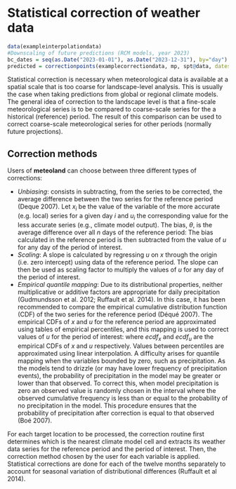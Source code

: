 # Statistical correction of weather data {#statisticalcorrection}
```r
data(exampleinterpolationdata)
#Downscaling of future predictions (RCM models, year 2023)
bc_dates = seq(as.Date("2023-01-01"), as.Date("2023-12-31"), by="day")
predicted = correctionpoints(examplecorrectiondata, mp, spt@data, dates = bc_dates, verbose=FALSE)
```

Statistical correction is necessary when meteorological data is available at a spatial scale that is too coarse for landscape-level analysis. This is usually the case when taking predictions from global or regional climate models. The general idea of correction to the landscape level is that a fine-scale meteorological series is to be compared to coarse-scale series for the a historical (reference) period. The result of this comparison can be used to correct coarse-scale meteorological series for other periods (normally future projections). 


## Correction methods

Users of **meteoland** can choose between three different types of corrections:

+ *Unbiasing*: consists in subtracting, from the series to be corrected, the average difference between the two series for the reference period (Deque 2007). Let $x_i$ be the value of the variable of the more accurate (e.g. local) series for a given day $i$ and $u_i$ the corresponding value for the less accurate series (e.g., climate model output). The bias, $\theta$, is the average difference over all $n$ days of the reference period:
\begin{equation}
\theta = \sum_{i}^{n}(u_i - x_i)/n
\end{equation}
The bias calculated in the reference period is then subtracted from the value of $u$ for any day of the period of interest.
+ *Scaling*: A slope is calculated by regressing $u$ on $x$ through the origin (i.e. zero intercept) using data of the reference period. The slope can then be used as scaling factor to multiply the values of $u$ for any day of the period of interest.
+ *Empirical quantile mapping*: Due to its distributional properties, neither multiplicative or additive factors are appropriate for daily precipitation (Gudmundsson et al. 2012; Ruffault et al. 2014). In this case, it has been recommended to compare the empirical cumulative distribution function (CDF) of the two series for the reference period (Déqué 2007). The empirical CDFs of $x$ and $u$ for the reference period are approximated using tables of empirical percentiles, and this mapping is used to correct values of $u$ for the period of interest:
\begin{equation}
c_d = ecdf_x^{-1}(ecdf_u(u_d))
\end{equation}
where $ecdf_x$ and $ecdf_u$ are the empirical CDFs of $x$ and $u$ respectively. Values between percentiles are approximated using linear interpolation. A difficulty arises for quantile mapping when the variables bounded by zero, such as precipitation. As the models tend to drizzle (or may have lower frequency of precipitation events), the probability of precipitation in the model may be greater or lower than that observed. To correct this, when model precipitation is zero an observed value is randomly chosen in the interval where the observed cumulative frequency is less than or equal to the probability of no precipitation in the model. This procedure ensures that the probability of precipitation after correction is equal to that observed (Boé 2007).

For each target location to be processed, the correction routine first determines which is the nearest climate model cell and extracts its weather data series for the reference period and the period of interest. Then, the correction method chosen by the user for each variable is applied. Statistical corrections are done for each of the twelve months separately to account for seasonal variation of distributional differences (Ruffault et al 2014).
